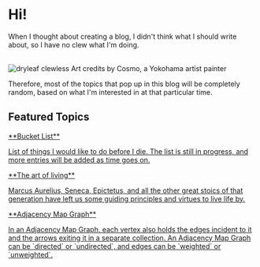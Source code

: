 # Hi!

When I thought about creating a blog, I didn't think what I should write about, so I have no clew what I'm doing.
<br/>
<br/>
<div style={{maxWidth: '350px'}}>
<img title="Josimar using a smartphone | Art credits by Cosmo, a Yokohama artist painter" src="/blog/dryleaf-clewless.jpg" alt="dryleaf clewless" style={{frameBorder:'0', width: '100%', height: '100%'}}/>
<span style={{display: 'block', fontSize: '12px', marginTop: '-1.5rem', textAlign: 'center'}}>Art credits by Cosmo, a Yokohama artist painter</span>
</div>


Therefore, most of the topics that pop up in this blog will be completely random, based on what I'm interested in at that particular time.


## Featured Topics

<div className="p-4 border border-gray-200 dark:border-gray-900 rounded mt-6 featured-topics">
<a href="/blog/life/bucket-list" style={{textDecoration: 'none'}}>
**Bucket List**
<p>
List of things I would like to do before I die. The list is still in progress, and more entries will be added as time goes on.
</p>
</a>
</div>

<div className="p-4 border border-gray-200 dark:border-gray-900 rounded mt-6 featured-topics">
<a href="/blog/life/stoic-journal" style={{textDecoration: 'none'}}>
**The art of living**
<p>
Marcus Aurelius, Seneca, Epictetus, and all the other great stoics of that generation have left us some guiding principles and virtues to live life by.
</p>
</a>
</div>

<div className="p-4 border border-gray-200 dark:border-gray-900 rounded mt-6 featured-topics">
<a href="/blog/coding/graph/adjacency-map-graph" style={{textDecoration: 'none'}}>
**Adjacency Map Graph**
<p>
In an Adjacency Map Graph, each vertex also holds the edges incident to it and the arrows exiting it in a separate collection.
An Adjacency Map Graph can be `directed` or `undirected`, and edges can be `weighted` or `unweighted`.
</p>
</a>
</div>
